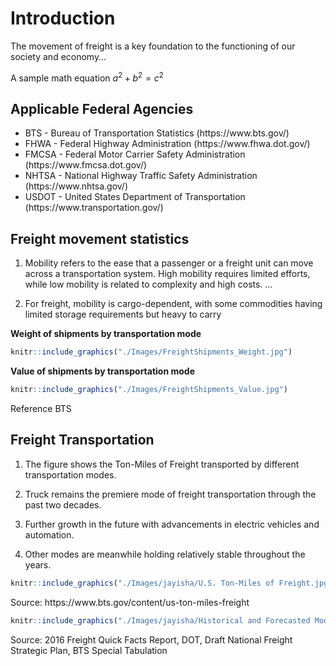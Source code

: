 # Introduction {#intro}

The movement of freight is a key foundation to the functioning of our society and economy...

A sample math equation $a^2 + b^2 = c^2$

## Applicable Federal Agencies {#intro-agencies}

* BTS - Bureau of Transportation Statistics (https://www.bts.gov/)
* FHWA - Federal Highway Administration (https://www.fhwa.dot.gov/)
* FMCSA - Federal Motor Carrier Safety Administration (https://www.fmcsa.dot.gov/)
* NHTSA - National Highway Traffic Safety Administration (https://www.nhtsa.gov/)
* USDOT - United States Department of Transportation (https://www.transportation.gov/)


## Freight movement statistics {#intro-statistics}

1) Mobility refers to the ease that a passenger or a freight unit can move across a transportation system. High mobility requires limited efforts, while low mobility is related to complexity and high costs.
...

2) For freight, mobility is cargo-dependent, with some commodities having limited storage requirements but heavy to carry

**Weight of shipments by transportation mode**

```r
knitr::include_graphics("./Images/FreightShipments_Weight.jpg")
```

**Value of shipments by transportation mode**

```r
knitr::include_graphics("./Images/FreightShipments_Value.jpg")
```

Reference BTS

## Freight Transportation {#intro-Freight}

1) The figure shows the Ton-Miles of Freight transported by different transportation modes.

2) Truck remains the premiere mode of freight transportation through the past two decades.

3) Further growth in the future with advancements in electric vehicles and automation. 

4) Other modes are meanwhile holding relatively stable throughout the years.

```r
knitr::include_graphics("./Images/jayisha/U.S. Ton-Miles of Freight.jpg")
```
Source: https://www.bts.gov/content/us-ton-miles-freight


```r
knitr::include_graphics("./Images/jayisha/Historical and Forecasted Mode Share of Ton-miles, 1990–2040.jpg")
```
Source: 2016 Freight Quick Facts Report, DOT, Draft National Freight Strategic Plan, BTS Special Tabulation


